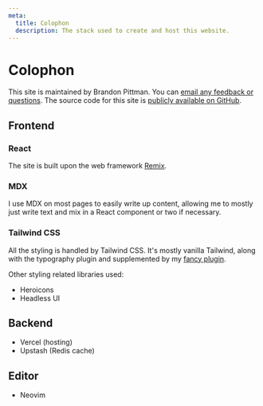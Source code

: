 ```yaml
---
meta:
  title: Colophon
  description: The stack used to create and host this website.
---
```


# Colophon

This site is maintained by Brandon Pittman. You can [email any feedback or questions](mailto:hey@blp.is). The source code for this site is [publicly available on GitHub](https://github.com/brandonpittman/site).

## Frontend

### React

The site is built upon the web framework [Remix](https://remix.run).

### MDX

I use MDX on most pages to easily write up content, allowing me to mostly just
write text and mix in a React component or two if necessary.

### Tailwind CSS

All the styling is handled by Tailwind CSS. It's mostly vanilla Tailwind, along
with the typography plugin and supplemented by my [fancy plugin][].

Other styling related libraries used:

- Heroicons
- Headless UI

## Backend

- Vercel (hosting)
- Upstash (Redis cache)

## Editor

- Neovim

[fancy plugin]: https://github.com/brandonpittman/tailwindcss-plugin-fancy
